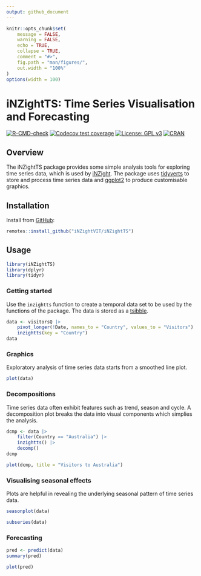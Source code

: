 ```yaml
---
output: github_document
---
```


```r
knitr::opts_chunk$set(
    message = FALSE,
    warning = FALSE,
    echo = TRUE,
    collapse = TRUE,
    comment = "#>",
    fig.path = "man/figures/",
    out.width = "100%"
)
options(width = 100)
```

# iNZightTS: Time Series Visualisation and Forecasting

[![R-CMD-check](https://github.com/iNZightVIT/iNZightTS/workflows/R-CMD-check/badge.svg)](https://github.com/iNZightVIT/iNZightTS/actions?workflow=R-CMD-check)
[![Codecov test
coverage](https://codecov.io/gh/iNZightVIT/iNZightTS/branch/dev/graph/badge.svg)](https://codecov.io/gh/iNZightVIT/iNZightTS?branch=dev)
[![License: GPL
v3](https://img.shields.io/badge/License-GPL%20v3-blue.svg)](http://www.gnu.org/licenses/gpl-3.0)
[![CRAN](https://www.r-pkg.org/badges/version/iNZightTS)](https://CRAN.R-project.org/package=iNZightTS)

<!-- [![CRAN](https://www.r-pkg.org/badges/version/iNZightTS)](https://CRAN.R-project.org/package=iNZightTS) -->

## Overview

The iNZightTS package provides some simple analysis tools for exploring time series data, which is used by [iNZight](https://github.com/iNZightVIT/iNZight). The package uses [tidyverts](https://tidyverts.org/) to store and process time series data and [ggplot2](https://github.com/tidyverse/ggplot2) to produce customisable graphics.

## Installation

<!-- The _stable_ version can be installed from [CRAN](https://cran.r-project.org/web/packages/iNZightTS/index.html):

```r
install.packages("iNZightTS")
``` 
-->

Install from [GitHub](https://github.com/iNZightVIT/iNZightTS):

```r
remotes::install_github("iNZightVIT/iNZightTS")
```

## Usage

```r
library(iNZightTS)
library(dplyr)
library(tidyr)
```

### Getting started

Use the `inzightts` function to create a temporal data set to be used by the functions of the package. The data is stored as a [tsibble](https://github.com/tidyverts/tsibble).

```r
data <- visitorsQ |>
    pivot_longer(!Date, names_to = "Country", values_to = "Visitors") |>
    inzightts(key = "Country")
data
```

### Graphics

Exploratory analysis of time series data starts from a smoothed line plot.

```r
plot(data)
```

### Decompositions

Time series data often exhibit features such as trend, season and cycle. A decomposition plot breaks the data into visual components which simplies the analysis.

```r
dcmp <- data |>
    filter(Country == "Australia") |>
    inzightts() |>
    decomp()
dcmp
```

```r
plot(dcmp, title = "Visitors to Australia")
```

### Visualising seasonal effects

Plots are helpful in revealing the underlying seasonal pattern of time series data.

```r
seasonplot(data)
```

```r
subseries(data)
```

### Forecasting

```r
pred <- predict(data)
summary(pred)
```

```r
plot(pred)
```
